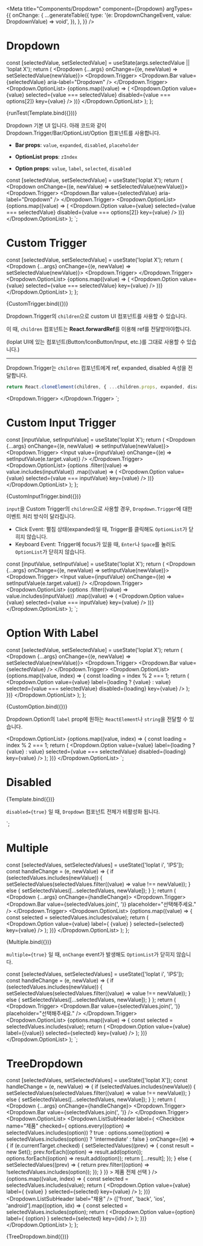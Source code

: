 
<Meta
  title="Components/Dropdown"
  component={Dropdown}
  argTypes={{
    onChange: {
      ...generateTable({
        type: '(e: DropdownChangeEvent, value: DropdownValue) => void',
      }),
    },
  }}
/>


# Dropdown

  const [selectedValue, setSelectedValue] = useState(args.selectedValue || 'loplat X');
  return (
    <Dropdown {...args} onChange={(e, newValue) => setSelectedValue(newValue)}>
      <Dropdown.Trigger>
        <Dropdown.Bar value={selectedValue} aria-label="Dropdown" />
      </Dropdown.Trigger>
      <Dropdown.OptionList>
        {options.map((value) => (
          <Dropdown.Option
            value={value}
            selected={value === selectedValue}
            disabled={value === options[2]}
            key={value}
          />
        ))}
      </Dropdown.OptionList>
    </Dropdown>
  );
};

<Canvas withSource="none">
  <Story name="default">{runTest(Template.bind({}))}</Story>
</Canvas>

Dropdown 기본 UI 입니다. 아래 코드와 같이 Dropdown.Trigger/Bar/OptionList/Option 컴포넌트를 사용합니다.

- **Bar props**: `value`, `expanded`, `disabled`, `placeholder`

- **OptionList props**: `zIndex`

- **Option props**: `value`, `label`, `selected`, `disabled`

const [selectedValue, setSelectedValue] = useState('loplat X');
return (
    <Dropdown onChange={(e, newValue) => setSelectedValue(newValue)}>
    <Dropdown.Trigger>
      <Dropdown.Bar value={selectedValue} aria-label="Dropdown" />
    </Dropdown.Trigger>
    <Dropdown.OptionList>
      {options.map((value) => (
        <Dropdown.Option
          value={value}
          selected={value === selectedValue}
          disabled={value === options[2]}
          key={value}
          />
        ))}
    </Dropdown.OptionList>
  </Dropdown>
);
`;

<Source dark language="tsx" code={defaultCode} />

# Custom Trigger

  const [selectedValue, setSelectedValue] = useState('loplat X');
  return (
    <Dropdown {...args} onChange={(e, newValue) => setSelectedValue(newValue)}>
      <Dropdown.Trigger>
        <IconButton>
          <MoreVertIcon />
        </IconButton>
      </Dropdown.Trigger>
      <Dropdown.OptionList>
        {options.map((value) => (
          <Dropdown.Option value={value} selected={value === selectedValue} key={value} />
        ))}
      </Dropdown.OptionList>
    </Dropdown>
  );
};

<Canvas withSource="none">
  <Story name="custom trigger">{CustomTrigger.bind({})}</Story>
</Canvas>

Dropdown.Trigger의 `children`으로 custom UI 컴포넌트를 사용할 수 있습니다.

이 때, `children` 컴포넌트는 **React.forwardRef**를 이용해 ref를 전달받아야합니다.

(loplat UI에 있는 컴포넌트(Button/IconButton/Input, etc.)를 그대로 사용할 수 있습니다.)

---

Dropdown.Trigger는 `children` 컴포넌트에게 ref, expanded, disabled 속성을 전달합니다.

```jsx
return React.cloneElement(children, { ...children.props, expanded, disabled, ref: triggerRef });
```

<Dropdown.Trigger>
  <IconButton>
    <MoreVertIcon />
  </IconButton>
</Dropdown.Trigger>
`;

<Source dark language="tsx" code={customTriggerCode} />

# Custom Input Trigger

  const [inputValue, setInputValue] = useState('loplat X');
  return (
    <Dropdown {...args} onChange={(e, newValue) => setInputValue(newValue)}>
      <Dropdown.Trigger>
        <Input value={inputValue} onChange={(e) => setInputValue(e.target.value)} />
      </Dropdown.Trigger>
      <Dropdown.OptionList>
        {options
          .filter((value) => value.includes(inputValue))
          .map((value) => (
            <Dropdown.Option value={value} selected={value === inputValue} key={value} />
          ))}
      </Dropdown.OptionList>
    </Dropdown>
  );
};

<Canvas withSource="none">
  <Story name="custom trigger with input">{CustomInputTrigger.bind({})}</Story>
</Canvas>

`input`을 Custom Trigger의 `children`으로 사용할 경우, `Dropdown.Trigger`에 대한 이벤트 처리 방식이 달라집니다.

- Click Event: 펼침 상태(expanded)일 때, Trigger를 클릭해도 `OptionList`가 닫히지 않습니다.
- Keyboard Event: Trigger에 focus가 있을 때, `Enter`나 `Space`를 눌러도 `OptionList`가 닫히지 않습니다.

const [inputValue, setInputValue] = useState('loplat X');
return (
  <Dropdown {...args} onChange={(e, newValue) => setInputValue(newValue)}>
  <Dropdown.Trigger>
    <Input value={inputValue} onChange={(e) => setInputValue(e.target.value)} />
  </Dropdown.Trigger>
  <Dropdown.OptionList>
    {options
      .filter((value) => value.includes(inputValue))
      .map((value) => (
          <Dropdown.Option value={value} selected={value === inputValue} key={value} />
      ))}
  </Dropdown.OptionList>
</Dropdown>
);
`;

<Source dark language="tsx" code={customInputTriggerCode} />

# Option With Label

  const [selectedValue, setSelectedValue] = useState('loplat X');
  return (
    <Dropdown {...args} onChange={(e, newValue) => setSelectedValue(newValue)}>
      <Dropdown.Trigger>
        <Dropdown.Bar value={selectedValue} />
      </Dropdown.Trigger>
      <Dropdown.OptionList>
        {options.map((value, index) => {
          const loading = index % 2 === 1;
          return (
            <Dropdown.Option
              value={value}
              label={loading ? <CircleLoading size={50}>{value}</CircleLoading> : value}
              selected={value === selectedValue}
              disabled={loading}
              key={value}
            />
          );
        })}
      </Dropdown.OptionList>
    </Dropdown>
  );
};

<Canvas withSource="none">
  <Story name="option with label">{CustomOption.bind({})}</Story>
</Canvas>

Dropdown.Option의 `label` prop에 원하는 `ReactElement`나 `string`을 전달할 수 있습니다.

<Dropdown.OptionList>
  {options.map((value, index) => {
           const loading = index % 2 === 1;
           return (
              <Dropdown.Option
        value={value}
        label={loading ? <CircleLoading size={50}>{value}</CircleLoading> : value}
        selected={value === selectedValue}
        disabled={loading}
        key={value}
       />
          );
      })}
</Dropdown.OptionList>
`;

<Source dark language="tsx" code={optionWithLabelCode} />

# Disabled

<Canvas withSource="none">
  <Story name="disabled" args={{ disabled: true }}>
    {Template.bind({})}
  </Story>
</Canvas>

`disabled={true}` 일 때, `Dropdown` 컴포넌트 전체가 비활성화 됩니다.

<Dropdown disabled={true}>
`;

<Source dark language="tsx" code={disabledCode} />

# Multiple

  const [selectedValues, setSelectedValues] = useState(['loplat i', 'IPS']);
  const handleChange = (e, newValue) => {
    if (selectedValues.includes(newValue)) {
      setSelectedValues(selectedValues.filter((value) => value !== newValue));
    } else {
      setSelectedValues([...selectedValues, newValue]);
    }
  };
  return (
    <Dropdown {...args} onChange={handleChange}>
      <Dropdown.Trigger>
        <Dropdown.Bar value={selectedValues.join(', ')} placeholder="선택해주세요." />
      </Dropdown.Trigger>
      <Dropdown.OptionList>
        {options.map((value) => {
          const selected = selectedValues.includes(value);
          return (
            <Dropdown.Option
              value={value}
              label={
                <Checkbox name="checkbox" checked={selected} readOnly>
                  {value}
                </Checkbox>
              }
              selected={selected}
              key={value}
            />
          );
        })}
      </Dropdown.OptionList>
    </Dropdown>
  );
};

<Canvas withSource="none">
  <Story name="multiple" args={{ multiple: true }}>
    {Multiple.bind({})}
  </Story>
</Canvas>

`multiple={true}` 일 때, `onChange` event가 발생해도 `OptionList`가 닫히지 않습니다.

const [selectedValues, setSelectedValues] = useState(['loplat i', 'IPS']);
const handleChange = (e, newValue) => {
  if (selectedValues.includes(newValue)) {
     setSelectedValues(selectedValues.filter((value) => value !== newValue));
  } else {
     setSelectedValues([...selectedValues, newValue]);
  }
};
return (
  <Dropdown onChange={handleChange} multiple={true}>
  <Dropdown.Trigger>
    <Dropdown.Bar value={selectedValues.join(', ')} placeholder="선택해주세요." />
  </Dropdown.Trigger>
  <Dropdown.OptionList>
    {options.map((value) => {
              const selected = selectedValues.includes(value);
              return (
                <Dropdown.Option
         value={value}
         label={<Checkbox name="checkbox" checked={selected} readOnly>{value}</Checkbox>}
         selected={selected}
         key={value}
       />
          );
        })}
  </Dropdown.OptionList>
 </Dropdown>
);
`;

<Source dark language="tsx" code={multipleCode} />

# TreeDropdown

  const [selectedValues, setSelectedValues] = useState(['loplat X']);
  const handleChange = (e, newValue) => {
    if (selectedValues.includes(newValue)) {
      setSelectedValues(selectedValues.filter((value) => value !== newValue));
    } else {
      setSelectedValues([...selectedValues, newValue]);
    }
  };
  return (
    <Dropdown {...args} onChange={handleChange}>
      <Dropdown.Trigger>
        <Dropdown.Bar value={selectedValues.join(', ')} />
      </Dropdown.Trigger>
      <Dropdown.OptionList>
        <Dropdown.ListSubHeader
          label={
            <Checkbox
              name="제품"
              checked={
                options.every((option) => selectedValues.includes(option))
                  ? true
                  : options.some((option) => selectedValues.includes(option))
                  ? 'intermediate'
                  : false
              }
              onChange={(e) => {
                if (e.currentTarget.checked) {
                  setSelectedValues((prev) => {
                    const result = new Set();
                    prev.forEach((option) => result.add(option));
                    options.forEach((option) => result.add(option));
                    return [...result];
                  });
                } else {
                  setSelectedValues((prev) => {
                    return prev.filter((option) => !selectedValues.includes(option));
                  });
                }
              }}
            >
              제품 전체 선택
            </Checkbox>
          }
        />
        {options.map((value, index) => {
          const selected = selectedValues.includes(value);
          return (
            <Dropdown.Option
              value={value}
              label={
                <Checkbox name="checkbox" checked={selected} readOnly>
                  {value}
                </Checkbox>
              }
              selected={selected}
              key={value}
            />
          );
        })}
        <Dropdown.ListSubHeader label="채용" />
        {['front', 'back', 'ios', 'android'].map((option, idx) => {
          const selected = selectedValues.includes(option);
          return (
            <Dropdown.Option
              value={option}
              label={
                <Checkbox name="checkbox" checked={selected} readOnly>
                  {option}
                </Checkbox>
              }
              selected={selected}
              key={idx}
            />
          );
        })}
      </Dropdown.OptionList>
    </Dropdown>
  );
};

<Canvas withSource="none">
  <Story name="tree" args={{ multiple: true }}>
    {TreeDropdown.bind({})}
  </Story>
</Canvas>
